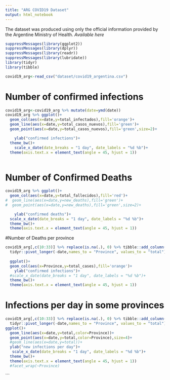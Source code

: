 ```yaml
---
title: "ARG COVID19 Dataset"
output: html_notebook
---
```


The dataset was produced using only the official information provided by the Argentine Ministry of Health. 
*Available here*
```r
suppressMessages(library(ggplot2))
suppressMessages(library(dplyr))
suppressMessages(library(readr))
suppressMessages(library(lubridate))
library(tidyr)
library(tibble)
```


```r
covid19_arg<-read_csv("dataset/covid19_argentina.csv")
```
# Number of confirmed infections 
```r
covid19_arg<-covid19_arg %>% mutate(date=ymd(date))
covid19_arg %>% ggplot()+
  geom_col(aes(x=date,y=total_infectados),fill='orange')+
  geom_line(aes(x=date,y=total_casos_nuevos),fill='green')+
  geom_point(aes(x=date,y=total_casos_nuevos),fill='green',size=2)+

    ylab("confirmed infections")+
  theme_bw()+
    scale_x_date(date_breaks = "1 day", date_labels = "%d %b")+
  theme(axis.text.x = element_text(angle = 45, hjust = 1))
  
```
# Number of Confirmed Deaths
```r
covid19_arg %>% ggplot()+
  geom_col(aes(x=date,y=total_fallecidos),fill='red')+
#  geom_line(aes(x=date,y=new_deaths),fill='green')+
#  geom_point(aes(x=date,y=new_deaths),fill='green',size=2)+

    ylab("confirmed deaths")+
  scale_x_date(date_breaks = "1 day", date_labels = "%d %b")+
  theme_bw()+
  theme(axis.text.x = element_text(angle = 45, hjust = 1))
```
#Number of Deaths per province
```r

covid19_arg[,c(10:33)] %>% replace(is.na(.), 0) %>% tibble::add_column(date=covid19_arg$date) %>%
  tidyr::pivot_longer(-date,names_to = "Province", values_to = "total") %>% group_by(Province) %>% summarise(total_cases=sum(total)) %>% arrange((total_cases)) %>%
  
  ggplot()+
  geom_col(aes(x=Province,y=total_cases),fill='orange')+
    ylab("confirmed infections")+
  #scale_x_date(date_breaks = "1 day", date_labels = "%d %b")+
  theme_bw()+
  theme(axis.text.x = element_text(angle = 45, hjust = 1))
```
# Infections per day in some provinces
```r
covid19_arg[,c(10:33)] %>% replace(is.na(.), 0) %>% tibble::add_column(date=covid19_arg$date) %>%
  tidyr::pivot_longer(-date,names_to = "Province", values_to = "total") %>% filter( Province %in% c("Ciudad de Buenos Aires","Buenos Aires","Córdoba")) %>% 
ggplot()+
  geom_line(aes(x=date,y=total,color=Province))+
  geom_point(aes(x=date,y=total,color=Province),size=4)+
  #geom_line(aes(x=date,y=total))+
  ylab("new infections per day")+
   scale_x_date(date_breaks = "1 day", date_labels = "%d %b")+
  theme_bw()+
  theme(axis.text.x = element_text(angle = 45, hjust = 1))
  #facet_wrap(~Province)
```
```

